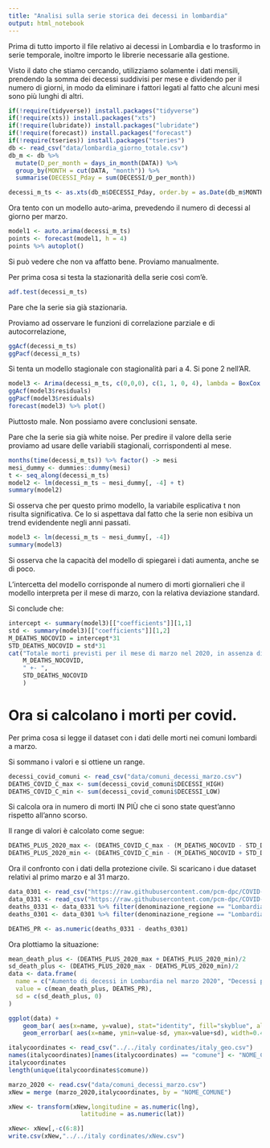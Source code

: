 ```yaml
---
title: "Analisi sulla serie storica dei decessi in lombardia"
output: html_notebook
---
```


Prima di tutto importo il file relativo ai decessi in Lombardia e lo trasformo in serie temporale, inoltre importo le librerie necessarie alla gestione.

Visto il dato che stiamo cercando, utilizziamo solamente i dati mensili, prendendo la somma dei decessi suddivisi per mese e dividendo per il numero di giorni, in modo da eliminare i fattori legati al fatto che alcuni mesi sono più lunghi di altri.
```r
if(!require(tidyverse)) install.packages("tidyverse")
if(!require(xts)) install.packages("xts")
if(!require(lubridate)) install.packages("lubridate")
if(!require(forecast)) install.packages("forecast")
if(!require(tseries)) install.packages("tseries")
db <- read_csv("data/lombardia_giorno_totale.csv")
db_m <- db %>% 
  mutate(D_per_month = days_in_month(DATA)) %>% 
  group_by(MONTH = cut(DATA, "month")) %>% 
  summarise(DECESSI_Pday = sum(DECESSI/D_per_month))

decessi_m_ts <- as.xts(db_m$DECESSI_Pday, order.by = as.Date(db_m$MONTH))["/2019"]
```
Ora tento con un modello auto-arima, prevedendo il numero di decessi al giorno per marzo.
```r
model1 <- auto.arima(decessi_m_ts)
points <- forecast(model1, h = 4)
points %>% autoplot()
```

Si può vedere che non va affatto bene. Proviamo manualmente.

Per prima cosa si testa la stazionarità della serie così com'è.
```r
adf.test(decessi_m_ts)
```

Pare che la serie sia già stazionaria.

Proviamo ad osservare le funzioni di correlazione parziale e di autocorrelazione,
```r
ggAcf(decessi_m_ts)
ggPacf(decessi_m_ts)
```
Si tenta un modello stagionale con stagionalità pari a 4. Si pone 2 nell'AR.
```r
model3 <- Arima(decessi_m_ts, c(0,0,0), c(1, 1, 0, 4), lambda = BoxCox.lambda(decessi_m_ts))
ggAcf(model3$residuals)
ggPacf(model3$residuals)
forecast(model3) %>% plot()
```
Piuttosto male. Non possiamo avere conclusioni sensate.

Pare che la serie sia già white noise. Per predire il valore della serie proviamo ad usare delle variabili stagionali, corrispondenti al mese.
```r
months(time(decessi_m_ts)) %>% factor() -> mesi
mesi_dummy <- dummies::dummy(mesi)
t <- seq_along(decessi_m_ts)
model2 <- lm(decessi_m_ts ~ mesi_dummy[, -4] + t)
summary(model2)
```

Si osserva che per questo primo modello, la variabile esplicativa t non risulta significativa. Ce lo si aspettava dal fatto che la serie non esibiva un trend evidendente negli anni passati.
```r
model3 <- lm(decessi_m_ts ~ mesi_dummy[, -4])
summary(model3)
```

Si osserva che la capacità del modello di spiegareì i dati aumenta, anche se di poco.

L'intercetta del modello corrisponde al numero di morti giornalieri che il modello interpreta per il mese di marzo, con la relativa deviazione standard.

Si conclude che:
```r
intercept <- summary(model3)[["coefficients"]][1,1] 
std <- summary(model3)[["coefficients"]][1,2] 
M_DEATHS_NOCOVID = intercept*31
STD_DEATHS_NOCOVID = std*31
cat("Totale morti previsti per il mese di marzo nel 2020, in assenza di Covid-19: ", 
    M_DEATHS_NOCOVID, 
    " +- ", 
    STD_DEATHS_NOCOVID
    )
```

# Ora si calcolano i morti per covid.
Per prima cosa si legge il dataset con i dati delle morti nei comuni lombardi a marzo.

Si sommano i valori e si ottiene un range.
```r
decessi_covid_comuni <- read_csv("data/comuni_decessi_marzo.csv")
DEATHS_COVID_C_max <- sum(decessi_covid_comuni$DECESSI_HIGH)
DEATHS_COVID_C_min <- sum(decessi_covid_comuni$DECESSI_LOW)
```

Si calcola ora in numero di morti IN PIÙ che ci sono state quest'anno rispetto all'anno scorso.

Il range di valori è calcolato come segue:
```r
DEATHS_PLUS_2020_max <- (DEATHS_COVID_C_max - (M_DEATHS_NOCOVID - STD_DEATHS_NOCOVID)) %>% as.integer()
DEATHS_PLUS_2020_min <- (DEATHS_COVID_C_min - (M_DEATHS_NOCOVID + STD_DEATHS_NOCOVID)) %>% as.integer()
```

Ora il confronto con i dati della protezione civile.
Si scaricano i due dataset relativi al primo marzo e al 31 marzo.
```r
data_0301 <- read_csv("https://raw.githubusercontent.com/pcm-dpc/COVID-19/master/dati-regioni/dpc-covid19-ita-regioni-20200301.csv")
data_0331 <- read_csv("https://raw.githubusercontent.com/pcm-dpc/COVID-19/master/dati-regioni/dpc-covid19-ita-regioni-20200331.csv")
deaths_0331 <- data_0331 %>% filter(denominazione_regione == "Lombardia") %>% select(deceduti)  
deaths_0301 <- data_0301 %>% filter(denominazione_regione == "Lombardia") %>% select(deceduti)  

DEATHS_PR <- as.numeric(deaths_0331 - deaths_0301) 
```

Ora plottiamo la situazione:
```r
mean_death_plus <- (DEATHS_PLUS_2020_max + DEATHS_PLUS_2020_min)/2
sd_death_plus <- (DEATHS_PLUS_2020_max - DEATHS_PLUS_2020_min)/2
data <- data.frame(
  name = c("Aumento di decessi in Lombardia nel marzo 2020", "Decessi per COVID-19"),
  value = c(mean_death_plus, DEATHS_PR),
  sd = c(sd_death_plus, 0)
)

ggplot(data) +
    geom_bar( aes(x=name, y=value), stat="identity", fill="skyblue", alpha=0.7) +
    geom_errorbar( aes(x=name, ymin=value-sd, ymax=value+sd), width=0.4, colour="orange", alpha=0.9, size=1.3)
```


```r
italycoordinates <- read_csv("../../italy cordinates/italy_geo.csv")
names(italycoordinates)[names(italycoordinates) == "comune"] <- "NOME_COMUNE"
italycoordinates
length(unique(italycoordinates$comune))

marzo_2020 <- read.csv("data/comuni_decessi_marzo.csv")
xNew = merge (marzo_2020,italycoordinates, by = "NOME_COMUNE")

xNew <- transform(xNew,longitudine = as.numeric(lng), 
                    latitudine = as.numeric(lat))

xNew<- xNew[,-c(6:8)]
write.csv(xNew,"../../italy cordinates/xNew.csv")

```

